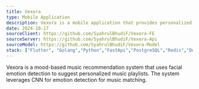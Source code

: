 ```yaml
---
title: Vexora
type: Mobile Application
description: Vexora is a mobile application that provides personalized Spotify music recommendations based on facial emotion recognition
date: 2024-10-17
sourceClient: https://github.com/SyahrulBhudiF/Vexora-FE
sourceServer: https://github.com/SyahrulBhudiF/Vexora-Api
sourceModel: https://github.com/SyahrulBhudiF/Vexora-Model
stack: ["Flutter", "Golang","Python","FastApi","PostgreSQL","Redis","Docker","Spotify", "CNN"]
---
```


Vexora is a mood-based music recommendation system that uses facial emotion detection to suggest personalized music playlists. The system leverages CNN for emotion detection for music matching.

